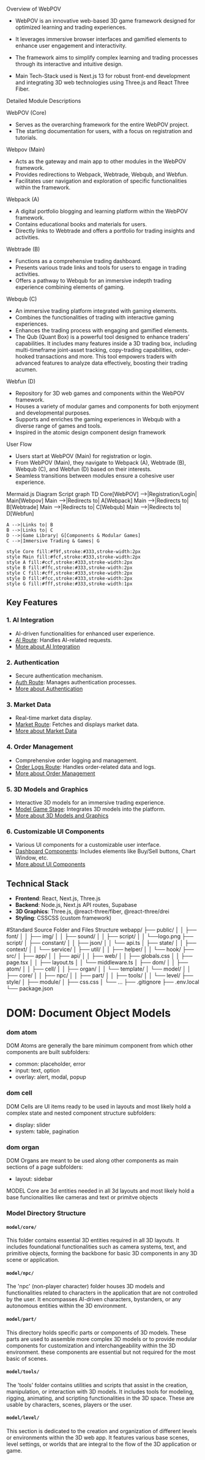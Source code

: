 

<Meta title="Knowledge/Alpha" />


Overview of WebPOV
- WebPOV is an innovative web-based 3D game framework designed for optimized learning and trading experiences.
- It leverages immersive browser interfaces and gamified elements to enhance user engagement and interactivity.
- The framework aims to simplify complex learning and trading processes through its interactive and intuitive design.

- Main Tech-Stack used is Next.js 13 for robust front-end development and integrating 3D web technologies using Three.js and React Three Fiber. 




Detailed Module Descriptions

WebPOV (Core)
- Serves as the overarching framework for the entire WebPOV project.
- The starting documentation for users, with a focus on registration and tutorials.

Webpov (Main)
- Acts as the gateway and main app to other modules in the WebPOV framework.
- Provides redirections to Webpack, Webtrade, Webqub, and Webfun.
- Facilitates user navigation and exploration of specific functionalities within the framework.

Webpack (A)
- A digital portfolio blogging and learning platform within the WebPOV framework.
- Contains educational books and materials for users.
- Directly links to Webtrade and offers a portfolio for trading insights and activities.

Webtrade (B)
- Functions as a comprehensive trading dashboard.
- Presents various trade links and tools for users to engage in trading activities.
- Offers a pathway to Webqub for an immersive indepth trading experience combining elements of gaming.

Webqub (C)
- An immersive trading platform integrated with gaming elements.
- Combines the functionalities of trading with interactive gaming experiences.
- Enhances the trading process with engaging and gamified elements.
- The Qub (Quant Box) is a powerful tool designed to enhance traders’ capabilities. It includes many features inside a 3D trading box, including multi-timeframe joint-asset tracking, copy-trading capabilities, order-hooked transactions and more. This tool empowers traders with advanced features to analyze data effectively, boosting their trading acumen.

Webfun (D)
- Repository for 3D web games and components within the WebPOV framework.
- Houses a variety of modular games and components for both enjoyment and developmental purposes.
- Supports and enriches the gaming experiences in Webqub with a diverse range of games and tools.
- Inspired in the atomic design component design framework

User Flow
- Users start at WebPOV (Main) for registration or login.
- From WebPOV (Main), they navigate to Webpack (A), Webtrade (B), Webqub (C), and Webfun (D) based on their interests.
- Seamless transitions between modules ensure a cohesive user experience.

Mermaid.js Diagram Script
graph TD
    Core[WebPOV] -->|Registration/Login| Main[Webpov]
    Main -->|Redirects to| A[Webpack]
    Main -->|Redirects to| B[Webtrade]
    Main -->|Redirects to| C[Webqub]
    Main -->|Redirects to| D[Webfun]
    
    A -->|Links to| B
    B -->|Links to| C
    D -->|Game Library| G[Components & Modular Games]
    C -->|Immersive Trading & Games| G

    style Core fill:#f9f,stroke:#333,stroke-width:2px
    style Main fill:#fcf,stroke:#333,stroke-width:2px
    style A fill:#ccf,stroke:#333,stroke-width:2px
    style B fill:#ffc,stroke:#333,stroke-width:2px
    style C fill:#cff,stroke:#333,stroke-width:2px
    style D fill:#fcc,stroke:#333,stroke-width:2px
    style G fill:#fff,stroke:#333,stroke-width:1px



## Key Features

### 1. **AI Integration**
   - AI-driven functionalities for enhanced user experience.
   - [AI Route](https://github.com/webpov/mobile-trader/blob/main/src/app/api/ai/route.ts): Handles AI-related requests.
   - [More about AI Integration](https://github.com/webpov/mobile-trader/blob/main/docs/AI_Integration.md)

### 2. **Authentication**
   - Secure authentication mechanism.
   - [Auth Route](https://github.com/webpov/mobile-trader/blob/main/src/app/api/auth/route.ts): Manages authentication processes.
   - [More about Authentication](https://github.com/webpov/mobile-trader/blob/main/docs/Authentication.md)

### 3. **Market Data**
   - Real-time market data display.
   - [Market Route](https://github.com/webpov/mobile-trader/blob/main/src/app/api/market/route.ts): Fetches and displays market data.
   - [More about Market Data](https://github.com/webpov/mobile-trader/blob/main/docs/Market_Data.md)

### 4. **Order Management**
   - Comprehensive order logging and management.
   - [Order Logs Route](https://github.com/webpov/mobile-trader/blob/main/src/app/api/order/logs/route.ts): Handles order-related data and logs.
   - [More about Order Management](https://github.com/webpov/mobile-trader/blob/main/docs/Order_Management.md)

### 5. **3D Models and Graphics**
   - Interactive 3D models for an immersive trading experience.
   - [Model Game Stage](https://github.com/webpov/mobile-trader/blob/main/src/model/level/ModelGameStage.tsx): Integrates 3D models into the platform.
   - [More about 3D Models and Graphics](https://github.com/webpov/mobile-trader/blob/main/docs/3D_Models_and_Graphics.md)

### 6. **Customizable UI Components**
   - Various UI components for a customizable user interface.
   - [Dashboard Components](https://github.com/webpov/mobile-trader/blob/main/src/dom/organism/Dashboard): Includes elements like Buy/Sell buttons, Chart Window, etc.
   - [More about UI Components](https://github.com/webpov/mobile-trader/blob/main/docs/UI_Components.md)



## Technical Stack

- **Frontend**: React, Next.js, Three.js
- **Backend**: Node.js, Next.js API routes, Supabase
- **3D Graphics**: Three.js, @react-three/fiber, @react-three/drei
- **Styling**: CSSCSS (custom framework)




#Standard Source Folder and Files Structure
webapp/
├── public/
│   │   ├── font/
│   │   ├── img/
│   │   ├── sound/
│   │   ├── script/
│   │   └──logo.png
├── script/
│   ├── constant/
│   │   ├── json/
│   │   └── api.ts
│   ├── state/
│   │   ├── context/ 
│   │   └── service/
│   ├── util/
│   │   ├── helper/
│   │   └── hook/
├── src/
│   ├── app/
│   │   ├── api/
│   │   ├── web/
│   │   ├── globals.css
│   │   ├── page.tsx
│   │   ├── layout.ts
│   │   └── middleware.ts
│   ├── dom/
│   │   ├── atom/ 
│   │   ├── cell/
│   │   ├── organ/
│   │   └── template/
│   └── model/
│   │   ├── core/
│   │   ├── npc/
│   │   ├── part/
│   │   ├── tools/
│   │   └── level/
├── style/
│   ├── module/
│   ├── css.css
│   └── ...
├── .gitignore
├── .env.local
└── package.json

# DOM: Document Object Models
### dom atom
DOM Atoms are generally the bare minimum component from which other components are built
subfolders:
  * common: placeholder, error
  * input: text, option
  * overlay: alert, modal, popup

### dom cell
DOM Cells are UI items ready to be used in layouts and most likely hold a complex state and nested component structure
subfolders:
  * display: slider
  * system: table, pagination

### dom organ
DOM Organs are meant to be used along other components as main sections of a page
subfolders:
  * layout: sidebar

MODEL Core are 3d entities needed in all 3d layouts and most likely hold a base funcionalities like cameras and text or primitve objects
### Model Directory Structure

#### `model/core/`
This folder contains essential 3D entities required in all 3D layouts. It includes foundational functionalities such as camera systems, text, and primitive objects, forming the backbone for basic 3D components in any 3D scene or application.

#### `model/npc/`
The 'npc' (non-player character) folder houses 3D models and functionalities related to characters in the application that are not controlled by the user. It encompasses AI-driven characters, bystanders, or any autonomous entities within the 3D environment.

#### `model/part/`
This directory holds specific parts or components of 3D models. These parts are used to assemble more complex 3D models or to provide modular components for customization and interchangeability within the 3D environment. these components are essential but not required for the most basic of scenes.

#### `model/tools/`
The 'tools' folder contains utilities and scripts that assist in the creation, manipulation, or interaction with 3D models. It includes tools for modeling, rigging, animating, and scripting functionalities in the 3D space. These are usable by characters, scenes, players or the user.

#### `model/level/`
This section is dedicated to the creation and organization of different levels or environments within the 3D web app. It features various base scenes, level settings, or worlds that are integral to the flow of the 3D application or game.
